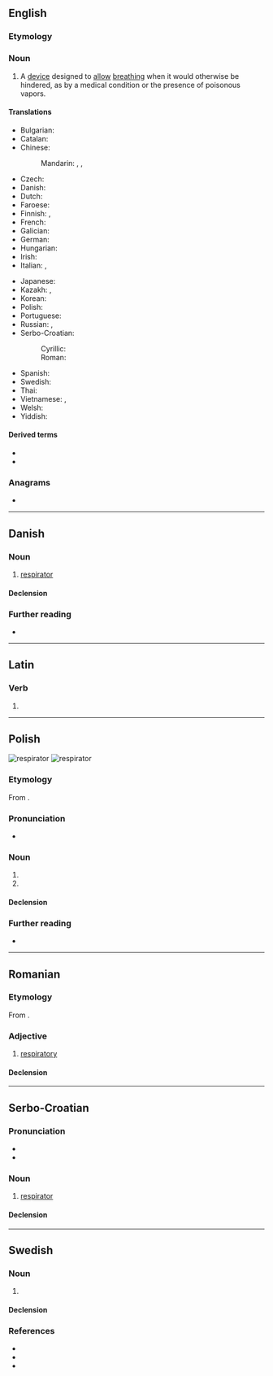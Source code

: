 {{also|respirátor}}
==English==

===Etymology===
{{suffix|en|respirate|or}}

===Noun===
{{en-noun}}

# A [[device]] designed to [[allow]] [[breathe|breathing]] when it would otherwise be hindered, as by a medical condition or the presence of poisonous vapors.
#: {{hyponyms|en|ventilator}}
#: {{ux|en|The house painters were each officially required to wear a '''respirator''', but this was sometimes disregarded in the extreme heat.}}

====Translations====
{{trans-top|device to allow breathing}}
* Bulgarian: {{t|bg|респиратор|m}}
* Catalan: {{t|ca|respirador|m}}
* Chinese:
*: Mandarin: {{t+|cmn|呼吸器|tr=hūxīqì}}, {{t|cmn|呼吸機}}, {{t|cmn|呼吸机|tr=hūxījī}}
* Czech: {{t+|cs|respirátor|m}}
* Danish: {{t+|da|respirator|c}}
* Dutch: {{t+|nl|beademingsmachine|f}}
* Faroese: {{t|fo|andingartól|n}}
* Finnish: {{t|fi|hengityssuojain}}, {{t|fi|hengityslaite}}
* French: {{t+|fr|respirateur|m}}
* Galician: {{t|gl|respirador|m}}
* German: {{t+|de|Beatmungsgerät|n}}
* Hungarian: {{t|hu|lélegeztetőgép}}
* Irish: {{t|ga|análaitheoir|m}}
* Italian: {{t+|it|respiratore|m}}, {{t|it|aeroforo|m}}
{{trans-mid}}
* Japanese: {{t|ja|人工呼吸器|tr=じんこうこきゅうき, jinkō kokyūki}}
* Kazakh: {{t|kk|демперде}}, {{t|kk|респиратор}}
* Korean: {{t-needed|ko}}
* Polish: {{t+|pl|respirator|m}}
* Portuguese: {{t|pt|respirador|m}}
* Russian: {{t+|ru|респира́тор|m}}, {{t+|ru|вентиля́тор|m}}
* Serbo-Croatian:
*: Cyrillic: {{t|sh|респѝра̄тор|m}}
*: Roman: {{t+|sh|respìrātor|m}}
* Spanish: {{t+|es|respirador|m}}
* Swedish: {{t+|sv|respirator|c}}
* Thai: {{t|th|เครื่องช่วยหายใจ}}
* Vietnamese: {{t|vi|mặt nạ phòng độc}}, {{t|vi|mặt nạ chống độc}}
* Welsh: {{t|cy|peiriant anadlu|m}}
* Yiddish: {{t|yi|רעספּיראַטאָר|m}}
{{trans-bottom}}

====Derived terms====
* {{l|en|Both respirator}}
* {{l|en|responaut}}

===Anagrams===
* {{anagrams|en|a=aeioprrrst|airporters|parrotries}}

----

==Danish==

===Noun===
{{da-noun|en|er}}

# [[respirator#English|respirator]]

====Declension====
{{da-decl|en|er}}

===Further reading===
* {{R:DDO}}

----

==Latin==

===Verb===
{{la-verb-form|respīrātor}}

# {{inflection of|la|respīrō||2//3|s|futr|pasv|imp}}

----

==Polish==
[[Image:Oxylog3000.jpg|thumb|respirator]]
[[Image:P100 ovm respirator.jpg|thumb|respirator]]
{{wikipedia|lang=pl}}

===Etymology===
From {{bor|pl|fr|respirateur}}.

===Pronunciation===
* {{pl-IPA}}

===Noun===
{{pl-noun|m-in}}

# {{l|en|ventilator}}
# {{l|en|respirator}}

====Declension====
{{pl-decl-noun
|respirator|respiratory
|respiratora|respiratorów
|respiratorowi|respiratorom
|respirator|respiratory
|respiratorem|respiratorami
|respiratorze|respiratorach
|respiratorze|respiratory
}}

===Further reading===
* {{R:PWN}}

----

==Romanian==

===Etymology===
From {{bor|ro|fr|respiratoire}}.

===Adjective===
{{ro-adj}}

# [[respiratory]]

====Declension====
{{ro-decl-adj}}

----

==Serbo-Croatian==

===Pronunciation===
* {{IPA|sh|/respǐraːtor/}}
* {{hyphenation|sh|res|pi|ra|tor}}

===Noun===
{{sh-noun|g=m|head=respìrātor}}

# [[#English|respirator]]

====Declension====
{{sh-decl-noun
|respirator|respiratori
|respiratora|respiratora
|respiratoru|respiratorima
|respirator|respiratore
|respiratoru / respiratore|respiratori
|respiratoru|respiratorima
|respiratorom|respiratorima
}}

----

==Swedish==

===Noun===
{{sv-noun|c}}

# {{l|en|respirator}}

====Declension====
{{sv-noun-irreg-c|respirator|respiratorn|respiratorer}}

===References===
* {{R:svenska.se|saol}}
* {{R:svenska.se|so}}
* {{R:svenska.se|saob}}